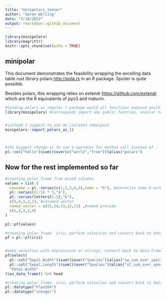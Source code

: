 ```yaml
---
title: "minipolars_teaser"
author: "Søren Welling"
date: "7/18/2022"
output: rmarkdown::github_document
---
```


```r
library(minipolars)
library(magrittr)
knitr::opts_chunk$set(echo = TRUE)
```

## minipolar

This document demonstrates the feasibility wrapping the excelling data table rust library polars <http://pola.rs> in an R package. Spoiler is quite possible.

Besides polars, this wrapping relies on extendr <https://github.com/extendr> which are the R equivalents of pyo3 and maturin.

```r
#loading polars as regular r package would all functions exposed would give a huge name space collision with sum(), col() from base R.
library(minipolars) #corrosponds import any public function, similar to `use minipolars::*` 


#instead I suggest to use an isolated namespace 
minipolars::import_polars_as_()



#the biggest change is to use $-operator for method call instead of .
pl::col("hello")$sum()$over(c("world","from"))$alias("polars")

```

## Now for the rest implemented so far


```r
#creating polar_frame from mixed columns
values = list (
  newname = pl::series(c(1,2,3,4,5),name = "b"), #overwrite name b with newname
  pl::series((1:5) * 5,"a"),
  pl::series(letters[1:5],"b"),
  c(5,4,3,2,1), #unnamed vector
  named_vector = c(15,14,13,12,11) ,#named provide
  c(5,4,3,2,0)
)

pl::pf(values)

```


```r
#creating polar_frame  iris, perform selection and convert back to data.frame
pf = pl::pf(iris)


#make selection with expressions or strings, convert back to data.frame
pf$select(
  pl::col("Sepal.Width")$sum()$over("Species")$alias("sw_sum_over_species"),
  pl::col("Sepal.Length")$sum()$over("Species")$alias("sl_sum_over_species"),
  "Petal.Width"
)$as_data_frame() %>% head

```


```r
#creating polar_frame  iris, perform selection and convert back to data.frame
pl::datatype("Float64")
pl::datatype("integer")


```

